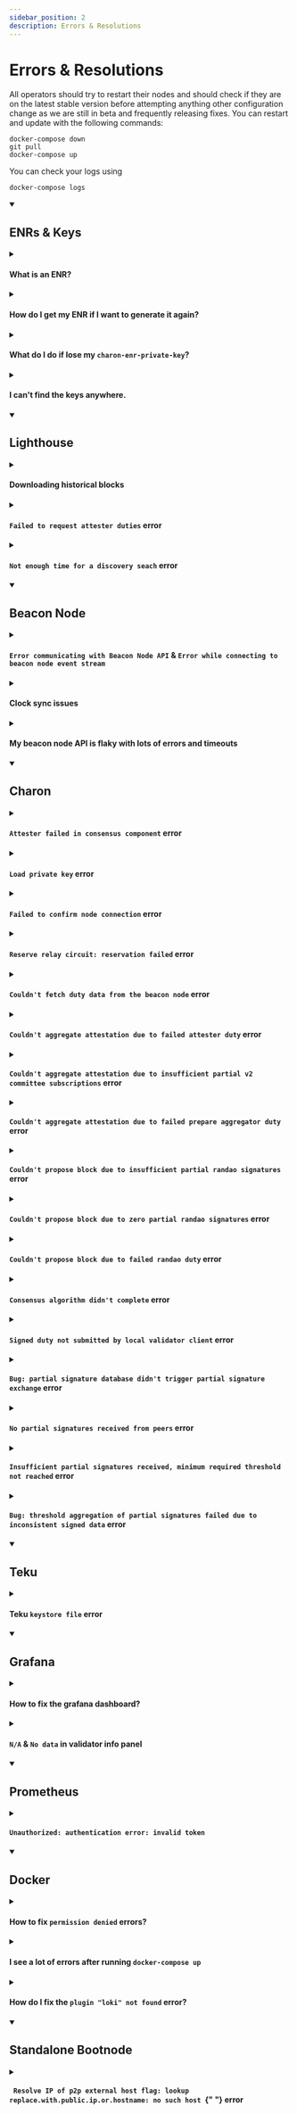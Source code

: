 ```yaml
---
sidebar_position: 2
description: Errors & Resolutions
---
```


# Errors & Resolutions

All operators should try to restart their nodes and should check if they are on the latest stable version before attempting anything other configuration change as we are still in beta and frequently releasing fixes. You can restart and update with the following commands:

```
docker-compose down
git pull
docker-compose up
```

You can check your logs using

```
docker-compose logs
```
<details open className="details">
  <summary>
    <h2 id="enrs-keys">ENRs & Keys</h2>
  </summary>
  <details className="details">
    <summary>
      <h4>What is an ENR?</h4>
    </summary> 
    An ENR is shorthand for an <a href="https://eips.ethereum.org/EIPS/eip-778">Ethereum Node Record</a>. 
    It is a way to represent a node on a public network, with a reliable mechanism to update its information. 
    <br /><br />
    At Obol we use ENRs to identify charon nodes to one another such that they can form clusters with the right charon nodes and not impostors. 
    ENRs have private keys they use to sign updates to the <a href="https://enr-viewer.com/">data contained</a> in their ENR. 
    This private key is by default found at <code>.charon/charon-enr-private-key</code>, and should be kept secure, and not checked into version control.
    <br /><br />
    An ENR looks something like this: <pre><code>enr:-JG4QAgAOXjGFcTIkXBO30aUMzg2YSo1CYV0OH8Sf2s7zA2kFjVC9ZQ_jZZItdE8gA-tUXW-rWGDqEcoQkeJ98Pw7GaGAYFI7eoegmlkgnY0gmlwhCKNyGGJc2VjcDI1NmsxoQI6SQlzw3WGZ_VxFHLhawQFhCK8Aw7Z0zq8IABksuJEJIN0Y3CCPoODdWRwgj6E</code></pre>
  </details>
  <details className="details">
    <summary>
      <h4>How do I get my ENR if I want to generate it again?</h4>
    </summary>
    <ul>
      <li>
        <code>cd</code> to the directory where your private keys are located (ex: <code>cd /path/to/charon/enr/private/key</code>)
      </li>
      <li>Run <code>docker run --rm -v "$(pwd):/opt/charon" obolnetwork/charon:latest enr</code>. This prints the ENR on your screen. </li>
      <li>Please note that this ENR is not the same as the one generated when you created it for the first time. This is because the process of generating ENRs includes the current timestamp.</li>
    </ul>
  </details>
  <details className="details">
    <summary>
      <h4> What do I do if lose my <code>charon-enr-private-key</code>? </h4>
    </summary>
    <ul>
      <li> For now, ENR rotation/replacement is not supported, it will be supported in a future release. </li>
      <li> Therefore, it's advised to always keep a backup of your{" "} <code>private-key</code> in a secure location (ex: cloud storage, USB Flash drive etc.) </li>
    </ul>
  </details>
  <details className="details">
    <summary>
      <h4>I can't find the keys anywhere.</h4>
    </summary>
    <ul>
      <li>The <code>charon-enr-private-key</code> is generated inside a hidden folder <code>.charon</code>. </li>
      <li>To view it, run <code>ls -al</code> in your terminal. </li>
      <li>You can then copy the key to your <code>~/Downloads</code> folder for easy access by running <code>cp .charon/charon-enr-private-key ~/Downloads</code>. This step maybe a bit different for windows. </li>
      <li>Else, if you are on <code>macOS</code>, press <code>Cmd + Shift + . </code> to view the <code>.charon</code> folder in the finder application. </li>
    </ul>
  </details>
</details>
<details open className="details">
  <summary>
    <h2 id="lighthouse">Lighthouse</h2>
  </summary>
  <details className="details">
    <summary>
      <h4>Downloading historical blocks</h4>
    </summary> This means that Lighthouse is still syncing which will throw a lot of errors down the line. Wait for the sync before moving further.
  </details>
  <details className="details">
    <summary>
      <h4>
        <code>Failed to request attester duties</code> error
      </h4>
    </summary> Indicates there is something wrong with your lighthouse beacon node. This might be because the request buffer is full as your node is never starting consensus since it never gets the duties.
  </details>
  <details className="details">
    <summary>
      <h4>
        <code>Not enough time for a discovery seach</code> error
      </h4>
    </summary> This could be linked to a internet connection being to slow or relying on a slow third-party service such as Infura.
  </details>
</details>
<details open className="details">
  <summary>
    <h2 id="beacon-node">Beacon Node</h2>
  </summary>
  <details className="details">
    <summary>
      <h4>
        <code>Error communicating with Beacon Node API</code> & <code>Error while connecting to beacon node event stream</code>
      </h4>
    </summary> This is likely due to lighthouse not done syncing, wait and try again once synced. Can also be linked to Teku keystore issue.
  </details>
  <details className="details">
    <summary>
      <h4>Clock sync issues</h4>
    </summary> Either your clock server time is off, or you are talking to a remote beacon client that is super slow (this is why we advise against using services like infura).
  </details>
  <details className="details">
    <summary>
      <h4>My beacon node API is flaky with lots of errors and timeouts</h4>
    </summary> 
    A good quality beacon node API is critical to validator performance. 
    It is always advised to run your own beacon node to ensure low latencies to boost validator performance.
    <br /><br /> 
    Using 3rd party services like Infura's beacon node API has significant disadvantages since the quality is often low. 
    Requests often return 500s or timeout (Charon times out after 2s). 
    This results in lots of warnings and errors and failed duties. 
    We are working on an <a href="https://github.com/ObolNetwork/charon/issues/960">issue</a> to mitigate against this, but running a local beacon node is still always preferred. We are not yet considering increasing the 2s timeout since that can have knock-on effects.
  </details>
</details>
<details open className="details">
  <summary>
    <h2 id="charon">Charon</h2>
  </summary>
    <details className="details">
      <summary>
        <h4>
          <code>Attester failed in consensus component</code> error
        </h4>
      </summary> The required number of operators defined in your cluster-lock file is probably not online to sign successfully. Make sure all operators are running the latest version of charon. To check if some peers are not online: <code> docker logs charon-distributed-validator-node-charon-1 2>&1 | grep 'absent' </code>
    </details>
    <details className="details">
      <summary>
        <h4>
          <code>Load private key</code> error
        </h4>
      </summary> Make sure you have successfully run a DKG before running the node. The key should be created and placed in the right directory during the ceremony Also, make sure you are working in the right directory: <code>charon-distributed-validator-node</code>
    </details>
    <details className="details">
      <summary>
        <h4>
          <code>Failed to confirm node connection</code> error
        </h4>
      </summary> Wait for Teku & Lighthouse sync to be complete.
    </details>
    <details className="details">
      <summary>
        <h4>
          <code>Reserve relay circuit: reservation failed</code> error
        </h4>
      </summary>
      <code>RESERVATION_REFUSED</code> is returned by the bootnode libp2p relay when some maximum limit has been reached. 
      This is most often due to "maximum reservations per IP/peer". 
      This is when your charon node is restarting or in some error loop and constantly attempting to create new relay reservations reaching the maximum. 
      <br /><br />
      To fix this error, stop your charon node for 30mins before restarting it. 
      This should allow the bootnode enough time to reset your ip/peer limits and should then allow new reservations. 
      This could also be due to the bootnode being overloaded in general, so reaching a server wide "maximum connections" limit.
      This is an issue with bootnode scalability and we are working in a long term fix for this. 
    </details>
    <details className="details">
      <summary>
        <h4>
          <code>Couldn't fetch duty data from the beacon node</code> error
        </h4>
      </summary>
      <code>msgFetcher</code> indicates a duty failed in the fetcher component when it failed to fetch the required data from the beacon node API. This indicates a problem with the upstream beacon node.
    </details>
    <details className="details">
      <summary>
        <h4>
          <code>Couldn't aggregate attestation due to failed attester duty</code> error
        </h4>
      </summary>
      <code>msgFetcherAggregatorNoAttData</code> indicates an attestation aggregation duty failed in the fetcher component since it couldn't fetch the prerequisite attestation data. This indicates the associated attestation duty failed to obtain a cluster agreed upon value.
    </details>
    <details className="details">
      <summary>
        <h4>
          <code>Couldn't aggregate attestation due to insufficient partial v2 committee subscriptions</code> error
        </h4>
      </summary>
      <code>msgFetcherAggregatorZeroPrepares</code> indicates an attestation aggregation duty failed in the fetcher component since it couldn't fetch the prerequisite aggregated v2 committee subscription. This indicates the associated prepare aggregation duty failed due to no partial v2 committee subscription submitted by the cluster validator clients.
    </details>
    <details className="details">
      <summary>
        <h4>
          <code>Couldn't aggregate attestation due to failed prepare aggregator duty</code> error
        </h4>
      </summary>
      <code>msgFetcherAggregatorFailedPrepare</code> indicates an attestation aggregation duty failed in the fetcher component since it couldn't fetch the prerequisite aggregated v2 committee subscription. This indicates the associated prepare aggregation duty failed.
    </details>
    <details className="details">
      <summary>
        <h4>
          <code>Couldn't propose block due to insufficient partial randao signatures</code> error
        </h4>
      </summary>
      <code>msgFetcherProposerFewRandaos</code> indicates a block proposer duty failed in the fetcher component since it couldn't fetch the prerequisite aggregated RANDAO. This indicates the associated randao duty failed due to insufficient partial randao signatures submitted by the cluster validator clients.
    </details>
    <details className="details">
      <summary>
        <h4>
          <code>Couldn't propose block due to zero partial randao signatures</code> error
        </h4>
      </summary>
      <code>msgFetcherProposerZeroRandaos</code> indicates a block proposer duty failed in the fetcher component since it couldn't fetch the prerequisite aggregated RANDAO. This indicates the associated randao duty failed due to no partial randao signatures submitted by the cluster validator clients.
    </details>
    <details className="details">
      <summary>
        <h4>
          <code>Couldn't propose block due to failed randao duty</code> error
        </h4>
      </summary>
      <code>msgFetcherProposerZeroRandaos</code> indicates a block proposer duty failed in the fetcher component since it couldn't fetch the prerequisite aggregated RANDAO. This indicates the associated randao duty failed.
    </details>
    <details className="details">
      <summary>
        <h4>
          <code>Consensus algorithm didn't complete</code> error
        </h4>
      </summary>
      <code>msgConsensus</code> indicates a duty failed in consensus component. This could indicate that insufficient honest peers participated in consensus or p2p network connection problems.
    </details>
    <details className="details">
      <summary>
        <h4>
          <code>Signed duty not submitted by local validator client</code> error
        </h4>
      </summary>
      <code>msgValidatorAPI</code> indicates that partial signature were never submitted by the local validator client. This could indicate that the local validator client is offline, or has connection problems with charon, or has some other problem. See validator client logs for more details.
    </details>
    <details className="details">
      <summary>
        <h4>
          <code>Bug: partial signature database didn't trigger partial signature exchange</code> error
        </h4>
      </summary>
      <code>msgParSigDBInternal</code> indicates a bug in the partial signature database as it is unexpected.
    </details>
    <details className="details">
      <summary>
        <h4>
          <code>No partial signatures received from peers</code> error
        </h4>
      </summary>
      <code>msgParSigEx</code> indicates that no partial signature for the duty was received from any peer. This indicates all peers are offline or p2p network connection problems.
    </details>
    <details className="details">
      <summary>
        <h4>
          <code>Insufficient partial signatures received, minimum required threshold not reached</code> error
        </h4>
      </summary>
      <code>msgParSigDBThreshold</code> indicates that insufficient partial signatures for the duty was received from peers. This indicates problems with peers or p2p network connection problems.
    </details>
    <details className="details">
      <summary>
        <h4>
          <code>Bug: threshold aggregation of partial signatures failed due to inconsistent signed data</code> error
        </h4>
      </summary>
      <code>msgSigAgg</code> indicates that BLS threshold aggregation of sufficient partial signatures failed. This indicates inconsistent signed data. This indicates a bug in charon as it is unexpected.
    </details>
</details>
<details open className="details">
  <summary>
    <h2 id="teku">Teku</h2>
  </summary>
  <details className="details">
    <summary>
      <h4>Teku <code>keystore file</code> error </h4>
    </summary> Teku sometimes logs an error which looks like <code>Keystore file /opt/charon/validator_keys/keystore-0.json.lock already in use.</code> This can be solved by deleting the file(s) ending with <code>.lock</code> in the folder <code>.charon/validator_keys</code>. It is caused by an unsafe shut down of Teku (usually by double pressing `Ctrl+C` to shutdown containers faster).
  </details>
</details>
<details open className="details">
  <summary>
    <h2 id="grafana"> Grafana </h2>
  </summary>
  <details className="details">
    <summary>
      <h4> How to fix the grafana dashboard? </h4>
    </summary> Sometimes, grafana dashboard doesn't load any data first time around.You can solve this by following the steps below: <ul>
      <li>Click the Wheel Icon > Datasources</li>
      <li>Click prometheus</li>
      <li>Change the "Access" field from <code>Server (default)</code> to <code>Browser</code>. Press "Save & Test". It should fail. </li>
      <li>Change the "Access" field back to <code>Server (default)</code> and press "Save & Test". You should be presented with a green success icon saying "Data source is working" and you can return to the dashboard page. </li>
    </ul>
  </details>
  <details className="details">
    <summary>
      <h4>
        <code>N/A</code> & <code>No data</code> in validator info panel
      </h4>
    </summary> Can be linked to the <a href="https://github.com/ObolNetwork/charon-distributed-validator-node#teku-keystore-file-error">Teku Keystore issue</a>.
  </details>
</details>
<details open className="details">
  <summary>
    <h2 id="prometheus">Prometheus</h2>
  </summary>
  <details className="details">
    <summary>
      <h4>
        <code>Unauthorized: authentication error: invalid token</code>
      </h4>
    </summary> Get the monitoring token and following <a href="https://github.com/ObolNetwork/charon-distributed-validator-node#step-6-leader-adds-central-monitoring-token">Step 6 of the quickstart</a>. This is not mandatory and should not prevent the cluster from running. Only the cluster captain/leader should do this step and resolve this error. Check <a href="https://discord.com/channels/849256203614945310/1003921582965674104/1005569855698768066">these instructions</a> from our Discord to get the monitoring token.
  </details>
</details>
<details open className="details">
  <summary>
    <h2 id="docker"> Docker </h2>
  </summary>
  <details className="details">
    <summary>
      <h4> How to fix <code>permission denied</code> errors? </h4>
    </summary> Permission denied errors can come up in a variety of manners, particularly on Linux and WSL for Windows systems. In the interest of security, the charon docker image runs as a non-root user, and this user often does not have the permissions to write in the directory you have checked out the code to. This can be generally be fixed with some of the following: <ul>
      <li>Running docker commands with <code>sudo</code>, if you haven't <a href="https://docs.docker.com/engine/install/linux-postinstall/">setup docker to be run as a non-root user</a>. </li>
      <li>Changing the permissions of the <code>.charon</code> folder with the commands: </li>
      <ul>
        <li>
          <code>mkdir .charon</code> (if it doesn't already exist)
        </li>
        <li>
          <code>sudo chmod -R 666 .charon</code>
        </li>
      </ul>
    </ul>
  </details>
  <details className="details">
    <summary>
      <h4> I see a lot of errors after running <code>docker-compose up</code>
      </h4>
    </summary> It's because both geth and lighthouse start syncing and so there's connectivity issues among the containers. Simply let the containers run for a while. You won't observe frequent errors when geth finishes syncing. You can also add a second beacon node endpoint for something like infura by adding a comma separated API URL to the end of <code>CHARON_BEACON_NODE_ENDPOINTS</code> in the docker-compose(./docker-compose.yml#84).
  </details>
</details>
<details className="details">
    <summary>
      <h4> How do I fix the <code>plugin "loki" not found</code> error?
      </h4>
    </summary> If you get the following error when calling `docker-compose up`:

`Error response from daemon: error looking up logging plugin loki: plugin "loki" not found`, then it probably means that the Loki docker driver isn't installed. In that case, run the following command to install loki:

```shell
docker plugin install grafana/loki-docker-driver:latest --alias loki --grant-all-permissions
```
  </details>
</details>
<details open className="details">
  <summary>
    <h2 id="standalone-bootnode"> Standalone Bootnode </h2>
  </summary>
  <details className="details">
    <summary>
      <h4>
        <code> Resolve IP of p2p external host flag: lookup replace.with.public.ip.or.hostname: no such host </code>{" "} error
      </h4>
    </summary> Replace <code>replace.with.public.ip.or.hostname</code> in the bootnode/docker-compose.yml with your real public IP or DNS hostname.
  </details>
</details>
